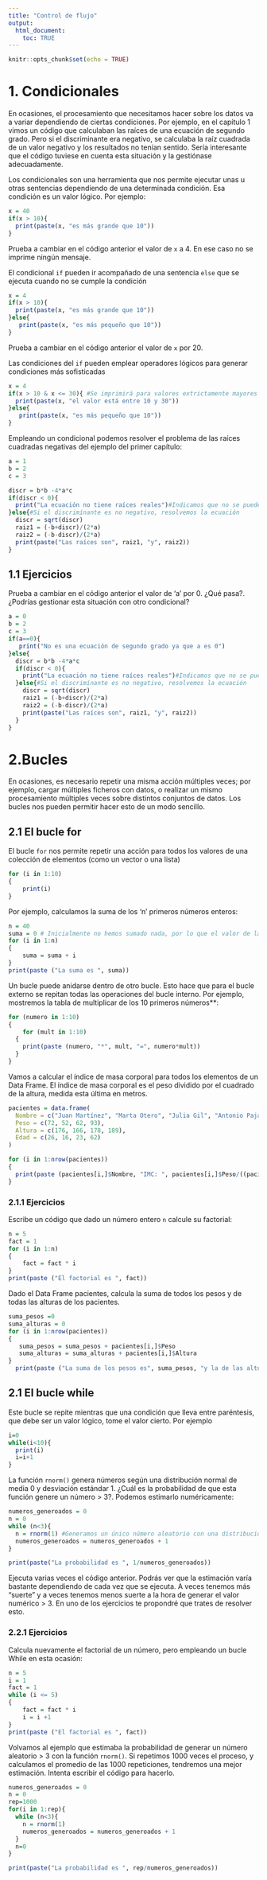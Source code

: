 ```yaml
---
title: "Control de flujo"
output: 
  html_document:
    toc: TRUE
---
```


```r
knitr::opts_chunk$set(echo = TRUE)
```

# 1. Condicionales
En ocasiones, el procesamiento que necesitamos hacer sobre los datos va a variar dependiendo de ciertas condiciones. Por ejemplo, en el capítulo 1 vimos un código que calculaban las raíces de una ecuación de segundo grado. Pero si el discriminante era negativo, se calculaba la raíz cuadrada de un valor negativo y los resultados no tenían sentido. Sería interesante que el código tuviese en cuenta esta situación y la gestiónase adecuadamente.

Los condicionales son una herramienta que nos permite ejecutar unas u otras sentencias dependiendo de una determinada condición. Esa condición es un valor lógico. Por ejemplo:

```r
x = 40
if(x > 10){
  print(paste(x, "es más grande que 10"))
}
```

Prueba a cambiar en el código anterior el valor de `x` a 4. En ese caso no se imprime ningún mensaje.

El condicional `if` pueden ir acompañado de una sentencia `else` que se ejecuta cuando no se cumple la condición


```r
x = 4
if(x > 10){
  print(paste(x, "es más grande que 10"))
}else{
   print(paste(x, "es más pequeño que 10"))
}
```
Prueba a cambiar en el código anterior el valor de `x` por 20.

Las condiciones del `if` pueden emplear operadores lógicos para generar condiciones más sofisticadas

```r
x = 4
if(x > 10 & x <= 30){ #Se imprimirá para valores extrictamente mayores que 10 y menores o iguales que 30
  print(paste(x, "el valor está entre 10 y 30"))
}else{
   print(paste(x, "es más pequeño que 10"))
}
```
Empleando un condicional podemos resolver el problema de las raíces cuadradas negativas del ejemplo del primer capítulo:

```r
a = 1
b = 2
c = 3

discr = b*b -4*a*c
if(discr < 0){
  print("La ecuación no tiene raíces reales")#Indicamos que no se puede resolver, y no se ejecutarán más sentencias
}else{#Si el discrimínante es no negativo, resolvemos la ecuación
  discr = sqrt(discr)
  raiz1 = (-b+discr)/(2*a)
  raiz2 = (-b-discr)/(2*a)
  print(paste("Las raíces son", raiz1, "y", raiz2))
}
```

## 1.1 Ejercicios
Prueba a cambiar en el código anterior el valor de 'a' por 0. ¿Qué pasa?. ¿Podrías gestionar esta situación con otro condicional?

```r
a = 0
b = 2
c = 3
if(a==0){
   print("No es una ecuación de segundo grado ya que a es 0")
}else{
  discr = b*b -4*a*c
  if(discr < 0){
    print("La ecuación no tiene raíces reales")#Indicamos que no se puede resolver, y no se ejecutarán más sentencias
  }else{#Si el discrimínante es no negativo, resolvemos la ecuación
    discr = sqrt(discr)
    raiz1 = (-b+discr)/(2*a)
    raiz2 = (-b-discr)/(2*a)
    print(paste("Las raíces son", raiz1, "y", raiz2))
  }
}
```

# 2.Bucles
En ocasiones, es necesario repetir una misma acción múltiples veces; por ejemplo, cargar  múltiples ficheros con datos, o realizar un mismo procesamiento múltiples veces sobre distintos conjuntos de datos. Los bucles nos pueden permitir hacer esto de un modo sencillo.

## 2.1 El bucle for

El bucle `for` nos permite repetir una acción para todos los valores de una colección de elementos (como un vector o una lista)

```r
for (i in 1:10)
{
    print(i)
}
```

Por ejemplo, calculamos la suma de los 'n' primeros números enteros:

```r
n = 40
suma = 0 # Inicialmente no hemos sumado nada, por lo que el valor de la suma es 0
for (i in 1:n)
{
    suma = suma + i
}
print(paste ("La suma es ", suma))
```

Un bucle puede anidarse dentro de otro bucle. Esto hace que para el bucle externo se repitan todas las operaciones del bucle interno. Por ejemplo, mostremos la tabla de multiplicar de los 10 primeros números**:

```r
for (numero in 1:10)
{
    for (mult in 1:10)
  {
    print(paste (numero, "*", mult, "=", numero*mult))
  }
}

```
Vamos a calcular el índice de masa corporal para todos los elementos de un Data Frame. El índice de masa corporal es el peso dividido por el cuadrado de la altura, medida esta última en metros.

```r
pacientes = data.frame(
  Nombre = c("Juan Martínez", "Marta Otero", "Julia Gil", "Antonio Pajares"),
  Peso = c(72, 52, 62, 93),
  Altura = c(176, 166, 178, 189),
  Edad = c(26, 16, 23, 62)
)

for (i in 1:nrow(pacientes))
{
  print(paste (pacientes[i,]$Nombre, "IMC: ", pacientes[i,]$Peso/((pacientes[i,]$Altura/100)^2)))
}
```
### 2.1.1 Ejercicios
Escribe un código que dado un número entero `n` calcule su factorial:

```r
n = 5
fact = 1
for (i in 1:n)
{
    fact = fact * i
}
print(paste ("El factorial es ", fact))

```
Dado el Data Frame pacientes, calcula la suma de todos los pesos y de todas las alturas de los pacientes.
```r
suma_pesos =0  
suma_alturas = 0
for (i in 1:nrow(pacientes))
{
   suma_pesos = suma_pesos + pacientes[i,]$Peso
   suma_alturas = suma_alturas + pacientes[i,]$Altura
}
  print(paste ("La suma de los pesos es", suma_pesos, "y la de las alturas", suma_alturas))
```

## 2.1 El bucle while
Este bucle se repite mientras que una condición que lleva entre paréntesis, que debe ser un valor lógico, tome el valor cierto. Por ejemplo

```r
i=0
while(i<10){
  print(i)
  i=i+1
}

```
La función `rnorm()` genera números según una distribución normal de media 0 y desviación estándar 1. ¿Cuál es la probabilidad de que esta función genere un número > 3?. Podemos estimarlo numéricamente:

```r
numeros_generoados = 0
n = 0
while (n<3){
  n = rnorm(1) #Generamos un único número aleatorio con una distribución normal de media 0 y desviación estándar 1
  numeros_generoados = numeros_generoados + 1
}

print(paste("La probabilidad es ", 1/numeros_generoados))

```
Ejecuta varias veces el código anterior. Podrás ver que la estimación varía bastante dependiendo de cada vez que se ejecuta. A veces tenemos más "suerte" y a veces tenemos menos suerte a la hora de generar el valor numérico > 3. En uno de los ejercicios te propondré que trates de resolver esto.

### 2.2.1 Ejercicios
Calcula nuevamente el factorial de un número, pero empleando un bucle While en esta ocasión:
```r
n = 5
i = 1
fact = 1
while (i <= 5)
{
    fact = fact * i
    i = i +1
}
print(paste ("El factorial es ", fact))

```

Volvamos al ejemplo que estimaba la probabilidad de generar un número aleatorio > 3 con la función `rnorm()`. Si repetimos 1000 veces el proceso, y calculamos el promedio de las 1000 repeticiones, tendremos  una mejor estimación. Intenta escribir el código para hacerlo.

```r
numeros_generoados = 0
n = 0
rep=1000
for(i in 1:rep){
  while (n<3){
    n = rnorm(1)
    numeros_generoados = numeros_generoados + 1
  }
  n=0
}

print(paste("La probabilidad es ", rep/numeros_generoados))

```